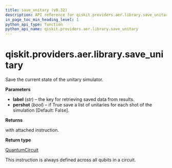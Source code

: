 ```yaml
---
title: save_unitary (v0.32)
description: API reference for qiskit.providers.aer.library.save_unitary in qiskit v0.32
in_page_toc_min_heading_level: 1
python_api_type: function
python_api_name: qiskit.providers.aer.library.save_unitary
---
```


<span id="qiskit-providers-aer-library-save-unitary" />

# qiskit.providers.aer.library.save\_unitary

<Function id="qiskit.providers.aer.library.save_unitary" isDedicatedPage={true} github="https://github.com/qiskit/qiskit-aer/tree/stable/0.9/qiskit/providers/aer/library/save_instructions/save_unitary.py" signature="save_unitary(self, label='unitary', pershot=False)">
  Save the current state of the unitary simulator.

  **Parameters**

  *   **label** (*str*) – the key for retrieving saved data from results.
  *   **pershot** (*bool*) – if True save a list of unitaries for each shot of the simulation \[Default: False].

  **Returns**

  with attached instruction.

  **Return type**

  [QuantumCircuit](qiskit.circuit.QuantumCircuit "qiskit.circuit.QuantumCircuit")

  <Admonition title="Note" type="note">
    This instruction is always defined across all qubits in a circuit.
  </Admonition>
</Function>

